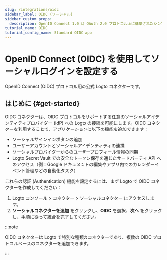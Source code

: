 ```yaml
---
slug: /integrations/oidc
sidebar_label: OIDC (ソーシャル)
sidebar_custom_props:
  description: OpenID Connect 1.0 は OAuth 2.0 プロトコル上に構築されたシンプルなアイデンティティレイヤーです。
tutorial_name: OIDC
tutorial_config_name: Standard OIDC app
---
```




# OpenID Connect (OIDC) を使用してソーシャルログインを設定する

OpenID Connect (OIDC) プロトコル用の公式 Logto コネクターです。

<GuideTip />

## はじめに \{#get-started}

OIDC コネクターは、OIDC プロトコルをサポートする任意のソーシャルアイデンティティプロバイダー (IdP) への Logto の接続を可能にします。OIDC コネクターを利用することで、アプリケーションに以下の機能を追加できます：

- ソーシャルサインインボタンの追加
- ユーザーアカウントとソーシャルアイデンティティの連携
- ソーシャルプロバイダーからのユーザープロフィール情報の同期
- Logto Secret Vault での安全なトークン保存を通じたサードパーティ API へのアクセス（例：Google ドキュメントの編集やアプリ内でのカレンダーイベント管理などの自動化タスク）

これらの認証 (Authentication) 機能を設定するには、まず Logto で OIDC コネクターを作成してください：

1. <CloudLink to="/connectors/social">
     Logto コンソール > コネクター > ソーシャルコネクター
   </CloudLink> にアクセスします。
2. **ソーシャルコネクターを追加** をクリックし、**OIDC** を選択、**次へ** をクリックし、手順に従って統合を完了してください。

:::note

OIDC コネクターは Logto で特別な種類のコネクターであり、複数の OIDC プロトコルベースのコネクターを追加できます。

:::

<Integration />
